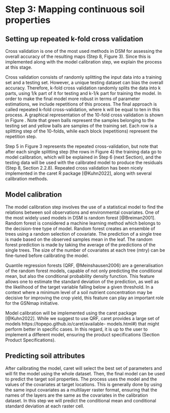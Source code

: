 # Step 3: Mapping continuous soil properties

## Setting up repeated k-fold cross validation

Cross validation is one of the most used methods in DSM for assessing the overall accuracy of the resulting maps (Step 8, Figure 3). Since this is implemented along with the model calibration step, we explain the process at this stage. 

Cross validation consists of randomly splitting the input data into a training set and a testing set. However, a unique testing dataset can bias the overall accuracy. Therefore, k-fold cross validation randomly splits the data into k parts, using 1/k part of it for testing and k-1/k part for training the model. In order to make the final model more robust in terms of parameter estimations, we include repetitions of this process. The final approach is called repeated k-fold cross-validation, where k will be equal to ten in this process. A graphical representation of the 10-fold cross validation is shown in Figure \ref{fig:cv}. Note that green balls represent the samples belonging to the testing set and yellow balls are samples of the training set. Each row is a splitting step of the 10-folds, while each block (repetitions) represent the repetition step.

\begin{figure}[t]
  \centering
  \includegraphics[width=0.9\textwidth]{images/cv.pdf}
  \caption{Schematic representation of the repeated cross-validation process.}
  \label{fig:cv}
\end{figure}

Step 5 in Figure 3 represents the repeated cross-validation, but note that after each single splitting step (the rows in Figure 4) the training data go to model calibration, which will be explained in Step 6 (next Section), and the testing data will be used with the calibrated model to produce the residuals (Step 8, Section 2.2.8). 
Repeated cross validation has been nicely implemented in the caret R package [@Kuhn2022], along with several calibration methods.

## Model calibration

The model calibration step involves the use of a statistical model to find the relations between soil observations and environmental covariates. One of the most widely used models in DSM is random forest [@Breiman2001]. Random forest is considered a machine learning method which belongs to the decision-tree type of model. Random forest creates an ensemble of trees using a random selection of covariate. The prediction of a single tree is made based on the observed samples mean in the leaf. The random forest prediction is made by taking the average of the predictions of the single trees. The size of the number of covariates at each tree (mtry) can be fine-tuned before calibrating the model. 

Quantile regression forests (QRF, @Meinshausen2006) are a generalisation of the random forest models, capable of not only predicting the conditional mean, but also the conditional probability density function. This feature allows one to estimate the standard deviation of the prediction, as well as the likelihood of the target variable falling below a given threshold. In a context where a minimum level of a soil nutrient concentration may be decisive for improving the crop yield, this feature can play an important role for the GSNmap initiative. 

Model calibration will be implemented using the caret package [@Kuhn2022]. While we suggest to use QRF, caret provides a large set of models https://topepo.github.io/caret/available- models.html#) that might perform better in specific cases. In this regard, it is up to the user to implement a different model, ensuring  the product specifications (Section Product Specifications).

## Predicting soil attributes

After calibrating the model, caret will select the best set of parameters and will fit the model using the whole dataset. Then, the final model can be used to predict the target soil properties. The process uses the model and the values of the covariates at target locations. This is generally done by using the same input covariates as a multilayer raster format, ensuring that the names of the layers are the same as the covariates in the calibration dataset. In this step we will predict the conditional mean and conditional standard deviation at each raster cell.